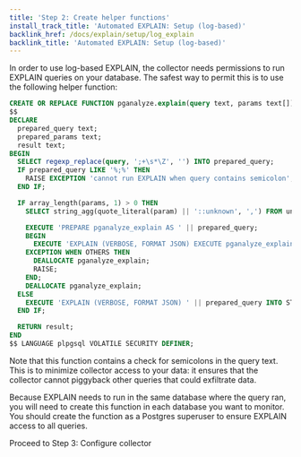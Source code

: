 ```yaml
---
title: 'Step 2: Create helper functions'
install_track_title: 'Automated EXPLAIN: Setup (log-based)'
backlink_href: /docs/explain/setup/log_explain
backlink_title: 'Automated EXPLAIN: Setup (log-based)'
---
```


In order to use log-based EXPLAIN, the collector needs permissions to run EXPLAIN queries on your database.
The safest way to permit this is to use the following helper function:

```sql
CREATE OR REPLACE FUNCTION pganalyze.explain(query text, params text[]) RETURNS text AS
$$
DECLARE
  prepared_query text;
  prepared_params text;
  result text;
BEGIN
  SELECT regexp_replace(query, ';+\s*\Z', '') INTO prepared_query;
  IF prepared_query LIKE '%;%' THEN
    RAISE EXCEPTION 'cannot run EXPLAIN when query contains semicolon';
  END IF;

  IF array_length(params, 1) > 0 THEN
    SELECT string_agg(quote_literal(param) || '::unknown', ',') FROM unnest(params) p(param) INTO prepared_params;

    EXECUTE 'PREPARE pganalyze_explain AS ' || prepared_query;
    BEGIN
      EXECUTE 'EXPLAIN (VERBOSE, FORMAT JSON) EXECUTE pganalyze_explain(' || prepared_params || ')' INTO STRICT result;
    EXCEPTION WHEN OTHERS THEN
      DEALLOCATE pganalyze_explain;
      RAISE;
    END;
    DEALLOCATE pganalyze_explain;
  ELSE
    EXECUTE 'EXPLAIN (VERBOSE, FORMAT JSON) ' || prepared_query INTO STRICT result;
  END IF;

  RETURN result;
END
$$ LANGUAGE plpgsql VOLATILE SECURITY DEFINER;
```

Note that this function contains a check for semicolons in the query text. This is to minimize collector access to your
data: it ensures that the collector cannot piggyback other queries that could exfiltrate data.

Because EXPLAIN needs to run in the same database where the query ran, you will need to create this function
in each database you want to monitor. You should create the function as a Postgres superuser to ensure EXPLAIN
access to all queries.

<Link className='btn btn-success' to='03_enable_log_explain'>
  Proceed to Step 3: Configure collector
</Link>
